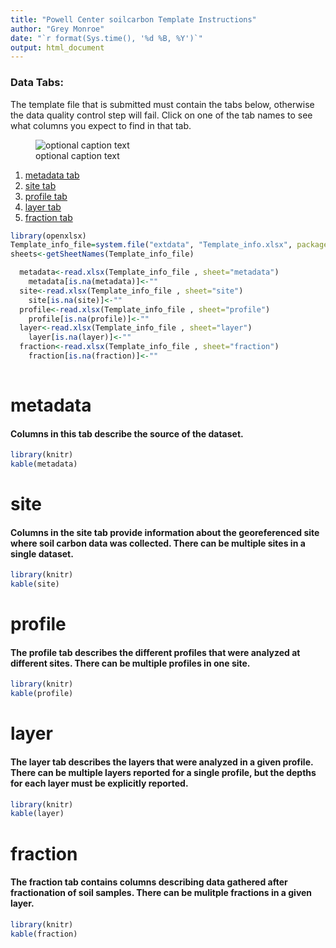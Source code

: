 ```yaml
---
title: "Powell Center soilcarbon Template Instructions"
author: "Grey Monroe"
date: "`r format(Sys.time(), '%d %B, %Y')`"
output: html_document
---
```


### Data Tabs:
The template file that is submitted must contain the tabs below, otherwise the data quality control step will fail. Click on one of the tab names to see what columns you expect to find in that tab. 

![optional caption text](assets/images/structure.png)

1. [metadata tab](#metadata) 
1. [site tab](#site)
1. [profile tab](#profile) 
1. [layer tab](#layer)
1. [fraction tab](#fraction)

```r

library(openxlsx)
Template_info_file=system.file("extdata", "Template_info.xlsx", package = "soilcarbon")
sheets<-getSheetNames(Template_info_file)

  metadata<-read.xlsx(Template_info_file , sheet="metadata")
    metadata[is.na(metadata)]<-""
  site<-read.xlsx(Template_info_file , sheet="site")
    site[is.na(site)]<-""
  profile<-read.xlsx(Template_info_file , sheet="profile")
    profile[is.na(profile)]<-""
  layer<-read.xlsx(Template_info_file , sheet="layer")
    layer[is.na(layer)]<-""
  fraction<-read.xlsx(Template_info_file , sheet="fraction")
    fraction[is.na(fraction)]<-""
  
```

# metadata
#### Columns in this tab describe the source of the dataset. 
```r
library(knitr)
kable(metadata)
```

# site
#### Columns in the site tab provide information about the georeferenced site where soil carbon data was collected. There can be multiple sites in a single dataset.
```r
library(knitr)
kable(site)
```

# profile
#### The profile tab describes the different profiles that were analyzed at different sites. There can be multiple profiles in one site. 
```r
library(knitr)
kable(profile)
```

# layer
#### The layer tab describes the layers that were analyzed in a given profile. There can be multiple layers reported for a single profile, but the depths for each layer must be explicitly reported.
```r
library(knitr)
kable(layer)
```

# fraction
#### The fraction tab contains columns describing data gathered after fractionation of soil samples. There can be mulitple fractions in a given layer. 
```r
library(knitr)
kable(fraction)
```



